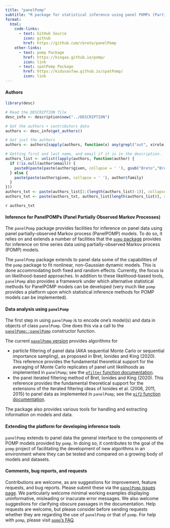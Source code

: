 ```yaml
---
title: "panelPomp"
subtitle: "R package for statistical inference using panel POMPs (Partially Observed Markov Processes)"
format:
  html:
    code-links:
      - text: GitHub Source
        icon: github
        href: https://github.com/cbreto/panelPomp
    other-links:
      - text: pomp Package
        href: https://kingaa.github.io/pomp/
        icon: link
      - text: spatPomp Package
        href: https://kidusasfaw.github.io/spatPomp/
        icon: link
---
```


#### Authors

```r
library(desc)

# Read the DESCRIPTION file
desc_info <- description$new("../DESCRIPTION")

# Get the authors + contributors data
authors <- desc_info$get_authors()

# Get just the authors 
authors <- authors[sapply(authors, function(x) any(grepl("aut", x$role)))]

# Getting first and last name, and email if it is in the description. 
authors_list <- unlist(lapply(authors, function(author) {
  if (!is.null(author$email)) {
    paste0(paste(paste(author$given, collapse = ' '), gsub("Breto","Bret\u00F3", author$family)), " (", author$email, ")")
  } else {
    paste(paste(author$given, collapse = ' '), author$family)
  }
}))
authors_txt <- paste(authors_list[1:(length(authors_list)-1)], collapse = ', ')
authors_txt <- paste(authors_txt, authors_list[length(authors_list)], sep = ' and ')
```

`r authors_txt`

#### Inference for PanelPOMPs (Panel Partially Observed Markov Processes)

The `panelPomp` package provides facilities for inference on panel data using panel partially-observed Markov process (PanelPOMP) models. 
To do so, it relies on and extends a number of facilities that the [`pomp` package](https://kingaa.github.io/pomp/) provides for inference on time
series data using partially-observed Markov process (POMP) models.

The `panelPomp` package extends to panel data some of the capabilities of the `pomp` package to fit nonlinear, non-Gaussian dynamic models.
This is done accommodating both fixed and random effects. 
Currently, the focus is on likelihood-based approaches. 
In addition to these likelihood-based tools, `panelPomp` also provides a framework under which alternative statistical methods for PanelPOMP models can be developed (very much like `pomp` provides a platform upon which statistical inference methods for POMP models can be implemented).

#### Data analysis using `panelPomp`

The first step in using `panelPomp` is to encode one's model(s) and data in objects of class `panelPomp`.
One does this via a call to the [`panelPomp::panelPomp`](html/panelPomp.html) constructor function.

The current [`panelPomp` version](about.qmd) provides algorithms for

* particle filtering of panel data (AKA sequential Monte Carlo or
sequential importance sampling), as proposed in Bret\oacute, Ionides and King
(2020). This reference provides the fundamental theoretical support for the
averaging of Monte Carlo replicates of panel unit likelihoods as implemented
in `panelPomp`; see the [`pfilter` function documentation](html/pfilter.html).
* the panel iterated filtering method of Bret\oacute, Ionides and King
(2020). This reference provides the fundamental theoretical support for the
extensions of the iterated filtering ideas of Ionides et al. (2006, 2011, 2015) to panel data as implemented in `panelPomp`; see the [`mif2` function documentation](html/mif2.html).

The package also provides various tools for handling and extracting information on models and data.

#### Extending the \pkg{pomp} platform for developing inference tools

`panelPomp` extends to panel data the general interface to the components of POMP models provided by `pomp`. 
In doing so, it contributes to the goal of the `pomp` project of facilitating the development of new algorithms in an environment where they can be tested and compared on a growing body of models and datasets.

#### Comments, bug reports, and requests

Contributions are welcome, as are suggestions for improvement, feature requests, and bug reports.
Please submit these via the [`panelPomp` issues page](https://github.com/cbreto/panelPomp/issues).
We particularly welcome minimal working examples displaying uninformative, misleading or inacurate error messages. 
We also welcome suggestions for clarifying obscure passages in the documentation. 
Help requests are welcome, but please consider before sending requests whether they are regarding the use of `panelPomp` or that of `pomp`. 
For help with `pomp`, please visit [`pomp`'s FAQ](https://kingaa.github.io/pomp/FAQ.html#how-can-i-submit-an-effective-request-for-help).
